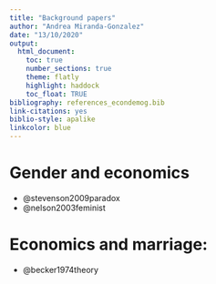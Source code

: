 ```yaml
---
title: "Background papers"
author: "Andrea Miranda-Gonzalez"
date: "13/10/2020"
output:
  html_document:
    toc: true
    number_sections: true
    theme: flatly
    highlight: haddock
    toc_float: TRUE
bibliography: references_econdemog.bib
link-citations: yes
biblio-style: apalike
linkcolor: blue
---
```



# Gender and economics

  - @stevenson2009paradox
  - @nelson2003feminist

# Economics and marriage:

  - @becker1974theory

